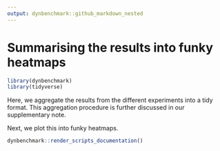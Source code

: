 ```yaml
---
output: dynbenchmark::github_markdown_nested
---
```


# Summarising the results into funky heatmaps

```r
library(dynbenchmark)
library(tidyverse)
```

Here, we aggregate the results from the different experiments into a tidy format. This aggregation procedure is further discussed in our supplementary note.

Next, we plot this into funky heatmaps.

```r
dynbenchmark::render_scripts_documentation()
```
